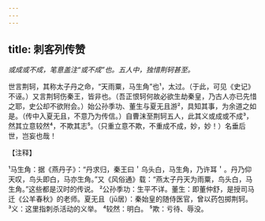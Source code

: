 ```yaml
---
---
---
```

title: 刺客列传赞
---



*或成或不成，笔意盖注“或不成”也。五人中，独惜荆轲甚至。*

世言荆轲，其称太子丹之命，“天雨粟，马生角”也¹，太过。（于此，可见《史记》不诬。）又言荆轲伤秦王，皆非也。（吾正恨轲何故必欲生劫秦皇，乃古人亦已先惜之耶，史公却不欲附会。）始公孙季功、董生与夏无且游²，具知其事，为余道之如是。（传中入夏无且，不意乃为传信。）自曹沫至荆轲五人，此其义或成或不成³，然其立意较然⁴，不欺其志⁵。（只重立意不欺，不重成不成，妙，妙！）名垂后世，岂妄也哉！

【注释】

¹马生角：据《燕丹子》：“丹求归，秦王曰＇乌头白，马生角，乃许耳＇。丹乃仰天叹，鸟头即白，马亦生角。”又《风俗通》载：“燕太子丹天为雨粟，鸟头白，马生角。”这些都是汉时的传说。
²公孙季功：生平不详。董生：即董仲舒，是授司马迁《公羊春秋》的老师。夏无且（jū居）：秦始皇的随侍医官，曾以药包掷荆轲。
³义：这里指刺杀活动的义举。
⁴较然：明白。
⁵欺：亏待、辱没。